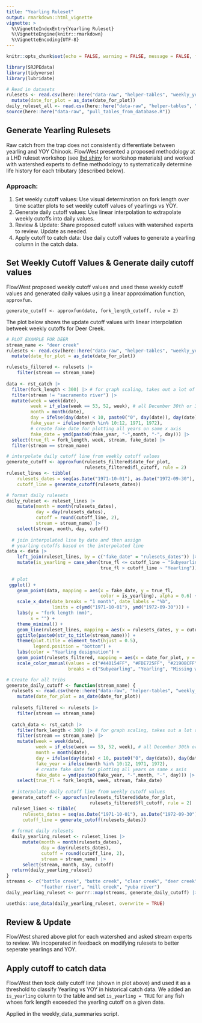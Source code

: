 ```yaml
---
title: "Yearling Ruleset"
output: rmarkdown::html_vignette
vignette: >
  %\VignetteIndexEntry{Yearling Ruleset}
  %\VignetteEngine{knitr::rmarkdown}
  %\VignetteEncoding{UTF-8}
---
```


```r
knitr::opts_chunk$set(echo = FALSE, warning = FALSE, message = FALSE, fig.width=8, fig.height=5)
```

```r
library(SRJPEdata)
library(tidyverse)
library(lubridate)

# Read in datasets 
rulesets <- read.csv(here::here("data-raw", "helper-tables", "weekly_yearling_cutoff.csv")) |> 
  mutate(date_for_plot = as_date(date_for_plot))
daily_ruleset_all <- read.csv(here::here("data-raw", "helper-tables", "daily_yearling_ruleset.csv"))
source(here::here("data-raw", "pull_tables_from_database.R"))
```

## Generate Yearling Rulesets 

Raw catch from the trap does not consistently differentiate between yearling and YOY Chinook. FlowWest presented a proposed methodology at a LHD ruleset workshop (see [lhd shiny](https://flowwest.shinyapps.io/lhd-workshop-shiny/) for workshop materials) and worked with watershed experts to define methodology to systematically determine life history for each tributary (described below).

### Approach: 

1) Set weekly cutoff values: Use visual determination on fork length over time scatter plots to set weekly cutoff values of yearlings vs YOY. 
2) Generate daily cutoff values: Use linear interpolation to extrapolate weekly cutoffs into daily values. 
3) Review & Update: Share proposed cutoff values with watershed experts to review. Update as needed. 
4) Apply cutoff to catch data: Use daily cutoff values to generate a yearling column in the catch data. 

## Set Weekly Cutoff Values & Generate daily cutoff values

FlowWest proposed weekly cutoff values and used these weekly cutoff values and generated daily values using a linear approximation function, `approxfun`. 

`generate_cutoff <- approxfun(date, fork_length_cutoff, rule = 2)`

The plot below shows the update cutoff values with linear interpolation betweek weekly cutoffs for Deer Creek. 

```r
# PLOT EXAMPLE FOR DEER 
stream_name <- "deer creek"
rulesets <- read.csv(here::here("data-raw", "helper-tables", "weekly_yearling_cutoff.csv")) |> 
  mutate(date_for_plot = as_date(date_for_plot))

rulesets_filtered <- rulesets |> 
    filter(stream == stream_name) 
  
data <- rst_catch |> 
  filter(fork_length < 300) |> # for graph scaling, takes out a lot of butte creek
  filter(stream != "sacramento river") |> 
  mutate(week = week(date),
         week = if_else(week == 53, 52, week), # all December 30th or 31st
         month = month(date),
         day = ifelse(day(date) < 10, paste0("0", day(date)), day(date)),
         fake_year = ifelse(month %in% 10:12, 1971, 1972),
         # create fake date for plotting all years on same x axis
         fake_date = ymd(paste0(fake_year, "-",month, "-", day))) |> 
  select(true_fl = fork_length, week, stream, fake_date) |> 
  filter(stream == stream_name) 

# interpolate daily cutoff line from weekly cutoff values
generate_cutoff <- approxfun(rulesets_filtered$date_for_plot,
                             rulesets_filtered$fl_cutoff, rule = 2)
ruleset_lines <- tibble(
    rulesets_dates = seq(as.Date("1971-10-01"), as.Date("1972-09-30"), by = "day"),
    cutoff_line = generate_cutoff(rulesets_dates))

# format daily rulesets
daily_ruleset <- ruleset_lines |> 
    mutate(month = month(rulesets_dates),
           day = day(rulesets_dates),
           cutoff = round(cutoff_line, 2),
           stream = stream_name) |> 
    select(stream, month, day, cutoff)
  
  # join interpolated line by date and then assign
  # yearling cutoffs based on the interpolated line
data <- data |> 
    left_join(ruleset_lines, by = c("fake_date" = "rulesets_dates")) |> 
    mutate(is_yearling = case_when(true_fl <= cutoff_line ~ "Subyearling",
                                   true_fl > cutoff_line ~ "Yearling"))
  
  # plot
 ggplot() + 
    geom_point(data, mapping = aes(x = fake_date, y = true_fl, 
                                   color = is_yearling), alpha = 0.6) +
    scale_x_date(date_breaks = "1 month", date_labels = "%b",
                 limits = c(ymd("1971-10-01"), ymd("1972-09-30"))) +
    labs(y = "fork length (mm)",
         x = "") +
    theme_minimal() +
    geom_line(ruleset_lines, mapping = aes(x = rulesets_dates, y = cutoff_line)) +
    ggtitle(paste0(str_to_title(stream_name))) + 
    theme(plot.title = element_text(hjust = 0.5),
          legend.position = "bottom") + 
    labs(color = "Yearling designation") + 
    geom_point(rulesets_filtered, mapping = aes(x = date_for_plot, y = fl_cutoff), shape = 15) + 
    scale_color_manual(values = c("#440154FF", "#FDE725FF", "#21908CFF"),
                       breaks = c("Subyearling", "Yearling", "Missing weekly cutoff value"))

```

```r
# Create for all tribs 
generate_daily_cutoff <- function(stream_name) {
  rulesets <- read.csv(here::here("data-raw", "helper-tables", "weekly_yearling_cutoff.csv")) |> 
    mutate(date_for_plot = as_date(date_for_plot))
  
  rulesets_filtered <- rulesets |> 
    filter(stream == stream_name) 
    
  catch_data <- rst_catch |> 
    filter(fork_length < 300) |> # for graph scaling, takes out a lot of butte creek
    filter(stream == stream_name) |> 
    mutate(week = week(date),
           week = if_else(week == 53, 52, week), # all December 30th or 31st
           month = month(date),
           day = ifelse(day(date) < 10, paste0("0", day(date)), day(date)),
           fake_year = ifelse(month %in% 10:12, 1971, 1972),
           # create fake date for plotting all years on same x axis
           fake_date = ymd(paste0(fake_year, "-",month, "-", day))) |> 
    select(true_fl = fork_length, week, stream, fake_date) 
  
  # interpolate daily cutoff line from weekly cutoff values
  generate_cutoff <- approxfun(rulesets_filtered$date_for_plot,
                               rulesets_filtered$fl_cutoff, rule = 2)
  ruleset_lines <- tibble(
      rulesets_dates = seq(as.Date("1971-10-01"), as.Date("1972-09-30"), by = "day"),
      cutoff_line = generate_cutoff(rulesets_dates))
  
  # format daily rulesets
  daily_yearling_ruleset <- ruleset_lines |> 
      mutate(month = month(rulesets_dates),
             day = day(rulesets_dates),
             cutoff = round(cutoff_line, 2),
             stream = stream_name) |> 
      select(stream, month, day, cutoff)
  return(daily_yearling_ruleset)
}
streams <- c("battle creek", "butte creek", "clear creek", "deer creek", 
             "feather river", "mill creek", "yuba river")
daily_yearling_ruleset <- purrr::map(streams, generate_daily_cutoff) |> reduce(bind_rows)

usethis::use_data(daily_yearling_ruleset, overwrite = TRUE)
```


## Review & Update

FlowWest shared above plot for each watershed and asked stream experts to review. We incoperated in feedback on modifying rulesets to better seperate yearlings and YOY. 

## Apply cutoff to catch data

FlowWest then took daily cutoff line (shown in plot above) and used it as a threshold to classify Yearling vs YOY in historical catch data. We added an `is_yearling` column to the table and set `is_yearling = TRUE` for any fish whoes fork length exceeded the yearling cutoff on a given date. 

Applied in the weekly_data_summaries script. 